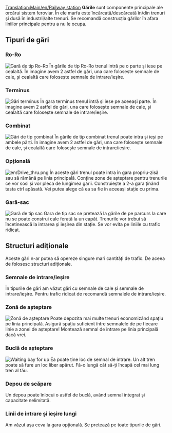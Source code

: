[[Translation:Main/en/Railway station]]{{ro/Tabelul de conținut}}
'''Gările''' sunt componente principale ale orcărui sistem feroviar. În ele marfa este încărcată/descărcată în/din trenuri și dusă în industrii/alte trenuri. Se recomandă construcția gărilor în afara liniilor principale pentru a nu le ocupa.
== Tipuri de gări ==
=== Ro-Ro ===
[[File:en/Ro-ro1.png|center|none|frame|Gară de tip Ro-Ro]]
În gările de tip Ro-Ro trenul intră pe o parte și iese pe cealaltă. În imagine avem 2 astfel de gări, una care folosește semnale de cale, și cealaltă care folosește semnale de intrare/ieșire.

=== Terminus ===
[[File:en/Terminus.png|center|none|frame|Gări terminus]]
În gara terminus trenul intră și iese pe aceeași parte. În imagine avem 2 astfel de gări, una care folosește semnale de cale, și cealaltă care folosește semnale de intrare/ieșire.

=== Combinat ===
[[File:en/Two-way-roro-station.png|center|none|frame|Gări de tip combinat]]
În gările de tip combinat trenul poate intra și ieși pe ambele părți. În imagine avem 2 astfel de gări, una care folosește semnale de cale, și cealaltă care folosește semnale de intrare/ieșire.
=== Opțională ===
[[File:en/Drive thru.png]]
În aceste gări trenul poate intra în gara propriu-zisă sau să rămână pe linia principală. Conține zone de așteptare pentru trenurile ce vor sosi și vor pleca de lungimea gării. Construiește a 2-a gara ținând tasta ctrl apăsată. Vei putea alege că ea sa fie în aceeași stație cu prima.

=== Gară-sac ===
[[File:en/Polany.jpeg|center|none|frame|Gară de tip sac]]
Gara de tip sac se pretează la gările de pe parcurs la care nu se poate construi cale ferată la un capăt. Trenurile vor trebui să încetinească la intrarea și ieșirea din stație. Se vor evita pe liniile cu trafic ridicat.
== Structuri adiționale ==
Aceste gări n-ar putea să opereze singure mari cantități de trafic. De aceea de folosesc structuri adiționale.
=== Semnale de intrare/ieșire ===
În tipurile de gări am văzut gări cu semnale de cale și semnale de intrare/ieșire. Pentru trafic ridicat de recomandă semnalele de intrare/ieșire.
=== Zonă de așteptare ===
[[File:en/Waitingbay.png|center|none|frame|Zonă de așteptare]]
Poate depozita mai multe trenuri economizând spațiu pe linia principală. Asigură spațiu suficient între semnalele de pe fiecare linie a zonei de așteptare! Montează semnal de intrare pe linia principală dacă vrei.
=== Buclă de așteptare ===
[[File:en/Loop.png|center|none|frame|Waiting bay for up]]
Ea poate ține loc de semnal de intrare. Un alt tren poate să fure un loc liber apărut. Fă-o lungă cât să-ți încapă cel mai lung tren al tău.
=== Depou de scăpare ===
Un depou poate înlocui o astfel de buclă, având semnal integrat și capacitate nelimitată.
=== Linii de intrare și ieșire lungi ===
Am văzut așa ceva la gara opțională. Se pretează pe toate tipurile de gări.